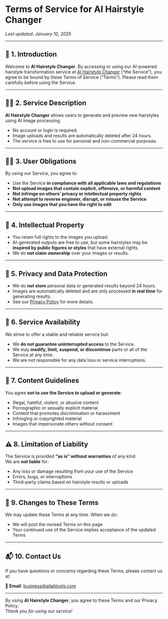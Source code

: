 # **Terms of Service for AI Hairstyle Changer**

_Last updated: January 10, 2025_

---

## 📌 1. Introduction

Welcome to **AI Hairstyle Changer**. By accessing or using our AI-powered hairstyle transformation service at [AI Hairstyle Changer](/) (“the Service”), you agree to be bound by these Terms of Service (“Terms”). Please read them carefully before using the Service.

---

## 💇‍♀️ 2. Service Description

**AI Hairstyle Changer** allows users to generate and preview new hairstyles using AI image processing.  
- No account or login is required.  
- Image uploads and results are automatically deleted after 24 hours.  
- The service is free to use for personal and non-commercial purposes.

---

## 🙋‍♂️ 3. User Obligations

By using our Service, you agree to:

- Use the Service **in compliance with all applicable laws and regulations**
- **Not upload images that contain explicit, offensive, or harmful content**
- **Not infringe on others’ privacy or intellectual property rights**
- **Not attempt to reverse engineer, disrupt, or misuse the Service**
- **Only use images that you have the right to edit**

---

## 🧠 4. Intellectual Property

- You retain full rights to the images you upload.  
- AI-generated outputs are free to use, but some hairstyles may be **inspired by public figures or styles** that have external rights.  
- We do **not claim ownership** over your images or results.

---

## 🔐 5. Privacy and Data Protection

- We do **not store** personal data or generated results beyond 24 hours.  
- Images are automatically deleted and are only processed **in real time** for generating results.  
- See our [Privacy Policy](/privacy-policy) for more details.

---

## 🔧 6. Service Availability

We strive to offer a stable and reliable service but:

- We **do not guarantee uninterrupted access** to the Service.  
- We may **modify, limit, suspend, or discontinue** parts or all of the Service at any time.  
- We are not responsible for any data loss or service interruptions.

---

## 🚫 7. Content Guidelines

You agree **not to use the Service to upload or generate**:

- Illegal, hateful, violent, or abusive content  
- Pornographic or sexually explicit material  
- Content that promotes discrimination or harassment  
- Infringing or copyrighted material  
- Images that impersonate others without consent

---

## ⚠️ 8. Limitation of Liability

The Service is provided **“as is” without warranties** of any kind.  
We are **not liable** for:

- Any loss or damage resulting from your use of the Service  
- Errors, bugs, or interruptions  
- Third-party claims based on hairstyle results or uploads

---

## 🔁 9. Changes to These Terms

We may update these Terms at any time. When we do:

- We will post the revised Terms on this page  
- Your continued use of the Service implies acceptance of the updated Terms

---

## 📬 10. Contact Us

If you have questions or concerns regarding these Terms, please contact us at:

📧 **Email**: [business@ailabtools.com](mailto:business@ailabtools.com)

---

By using **AI Hairstyle Changer**, you agree to these Terms and our Privacy Policy.  
_Thank you for using our service!_
